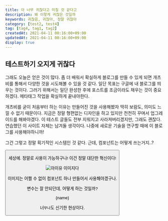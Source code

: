 ```yaml
---
title: 아 너무 귀찮다고 미칠 것 같다고
description: 왜 이렇게 귀찮은 것일까
keywords: 귀찮음, 귀찮아, 정말 귀찮아
category: [test2, test4]
tag: [tag4, tag1, tag2]
createdAt: 2021-04-11 00:16:00+09:00
updatedAt: 2021-04-11 00:16:00+09:00
display: true
---
```



## 테스트하기 오지게 귀찮다
그래도 오늘은 얻은 것이 많다. 좀 더 배워서 확실하게 블로그를 만들 수 있게 되면 개츠비를 통해서 다양한 것을 시도해볼 수 있을 것 같다. 일단 목표는 구글에 내 블로그를 띄우는 것이다. 그러기 위해서는 일단 완성한 후에 포스트를 조금이라도 채우는 것이 중요하겠다. 메타태그 작업을 확실하게 끝내야한다.

개츠비를 굳이 처음부터 하는 이유는 만들어진 것을 사용해봤자 딱히 보람도, 의미도 느낄 수 없기 때문이다. 지금은 정말 형편없는 디자인을 하고 있지만 천천히 꾸며서 업그레이드를 해봐야겠다. 이 테스트 글들도 전부 지워지고 사라져버리겠지만, 그래도 괜찮다. 연습했던 이 사이트 자체는 남겨둘 생각이다. 나중에 새로운 기술을 연구할 때에 이 블로그를 사용해야하니까!

그건 그렇고 정말 획기적인 시스템인 것 같다. 근데, 컴포넌트는 어떻게 쓰는거지..?

<Button />

세상에. 정말로 사용이 가능하구나! 이건 정말 대단한 혁신이다!

![아이유 이미지다](http://t3.gstatic.com/licensed-image?q=tbn:ANd9GcS-lrRUd1IHPGjT4Z7PZJh3BfB4deUXE_A95Syki1EFR1KHOnUrau0pSMD3SOuu)

이미지는 어쩔 수 없이 컴포넌트 하나 만들어서 사용해야겠구나.

변수는 잘 안되던데, 어떻게 하는 것일까?


<p>{name}</p>

너`무나`도 신기한 현상이다.